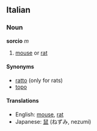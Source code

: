 ==Italian==
===Noun===
'''sorcio''' ''m''

# [[mouse]] or [[rat]]<!-- only one sense but two English translations - do not separate -->

====Synonyms====
*[[ratto]] (only for rats)
*[[topo]]

====Translations====
*English: [[mouse]], [[rat]]
*Japanese: [[鼠]] (ねずみ, nezumi)